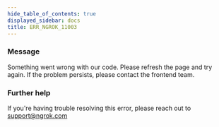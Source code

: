 ```yaml
---
hide_table_of_contents: true
displayed_sidebar: docs
title: ERR_NGROK_11003
---
```




### Message

Something went wrong with our code. Please refresh the page and try again. If the problem persists, please contact the frontend team.

<ErrorDetails error="err_ngrok_11003" />

### Further help

If you're having trouble resolving this error, please reach out to [support@ngrok.com](mailto:support@ngrok.com?subject=Help%20with%20ERR_NGROK_11003)
